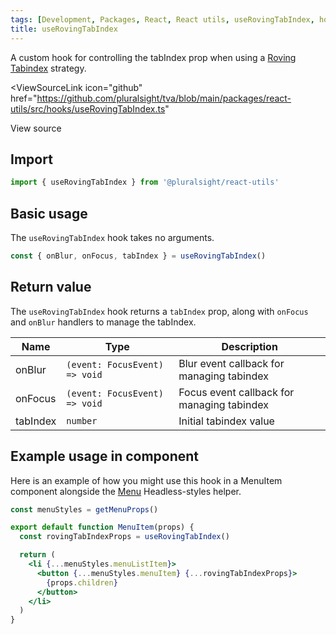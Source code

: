 ```yaml
---
tags: [Development, Packages, React, React utils, useRovingTabIndex, hooks]
title: useRovingTabIndex
---
```



A custom hook for controlling the tabIndex prop when using a [Roving Tabindex](https://developer.mozilla.org/en-US/docs/Web/Accessibility/Keyboard-navigable_JavaScript_widgets#technique_1_roving_tabindex) strategy.

<ViewSourceLink
  icon="github"
  href="https://github.com/pluralsight/tva/blob/main/packages/react-utils/src/hooks/useRovingTabIndex.ts"
>
  View source
</ViewSourceLink>

## Import

```javascript
import { useRovingTabIndex } from '@pluralsight/react-utils'
```

## Basic usage

The `useRovingTabIndex` hook takes no arguments.

```jsx
const { onBlur, onFocus, tabIndex } = useRovingTabIndex()
```

## Return value

The `useRovingTabIndex` hook returns a `tabIndex` prop, along with `onFocus` and `onBlur` handlers to manage the tabIndex.

| Name     | Type                          | Description                                |
| -------- | ----------------------------- | ------------------------------------------ |
| onBlur   | `(event: FocusEvent) => void` | Blur event callback for managing tabindex  |
| onFocus  | `(event: FocusEvent) => void` | Focus event callback for managing tabindex |
| tabIndex | `number`                      | Initial tabindex value                     |

## Example usage in component

Here is an example of how you might use this hook in a MenuItem component alongside the [Menu](../headless-styles/Menu.mdx) Headless-styles helper.

```jsx
const menuStyles = getMenuProps()

export default function MenuItem(props) {
  const rovingTabIndexProps = useRovingTabIndex()

  return (
    <li {...menuStyles.menuListItem}>
      <button {...menuStyles.menuItem} {...rovingTabIndexProps}>
        {props.children}
      </button>
    </li>
  )
}
```
